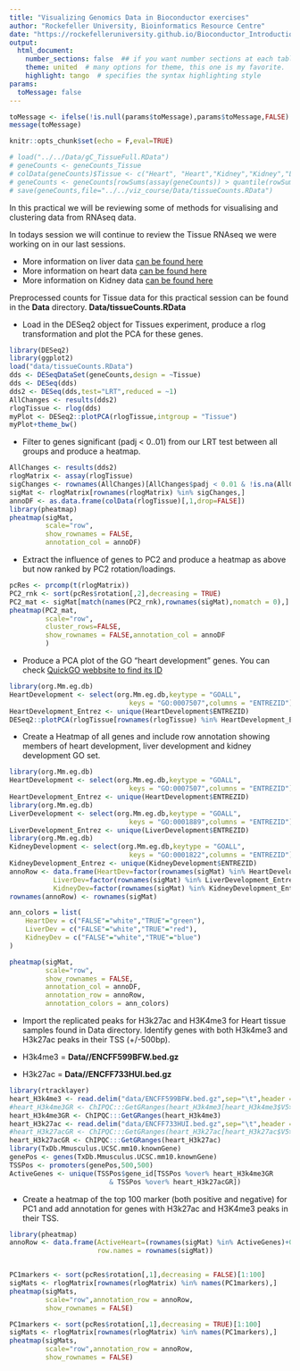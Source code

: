 ```yaml
---
title: "Visualizing Genomics Data in Bioconductor exercises"
author: "Rockefeller University, Bioinformatics Resource Centre"
date: "https://rockefelleruniversity.github.io/Bioconductor_Introduction/"
output: 
  html_document:
    number_sections: false  ## if you want number sections at each table header
    theme: united  # many options for theme, this one is my favorite.
    highlight: tango  # specifies the syntax highlighting style
params:
  toMessage: false    
---
```


```r
toMessage <- ifelse(!is.null(params$toMessage),params$toMessage,FALSE)
message(toMessage)
```

```r
knitr::opts_chunk$set(echo = F,eval=TRUE)

# load("../../Data/gC_TissueFull.RData")
# geneCounts <- geneCounts_Tissue
# colData(geneCounts)$Tissue <- c("Heart", "Heart","Kidney","Kidney","Liver","Liver") 
# geneCounts <- geneCounts[rowSums(assay(geneCounts)) > quantile(rowSums(assay(geneCounts)),0.4)]
# save(geneCounts,file="../../viz_course/Data/tissueCounts.RData")
```

In this practical we will be reviewing some of methods for visualising and clustering data from RNAseq data.


In todays session we will continue to review the Tissue RNAseq we were working on in our last sessions.

- More information on liver data [can be found here ](https://www.encodeproject.org/experiments/ENCSR000CHB/)
- More information on heart data [can be found here ](https://www.encodeproject.org/experiments/ENCSR000CGZ/)
- More information on Kidney data [can be found here ](https://www.encodeproject.org/experiments/ENCSR000CGZ/)

Preprocessed counts for Tissue data for this practical session can be found in the **Data** directory.
**Data/tissueCounts.RData**

- Load in the DESeq2 object for Tissues experiment,  produce a rlog transformation and plot the PCA for these genes.


```r
library(DESeq2)
library(ggplot2)
load("data/tissueCounts.RData")
dds <- DESeqDataSet(geneCounts,design = ~Tissue)
dds <- DESeq(dds)
dds2 <- DESeq(dds,test="LRT",reduced = ~1)
AllChanges <- results(dds2)
rlogTissue <- rlog(dds)
myPlot <- DESeq2::plotPCA(rlogTissue,intgroup = "Tissue")
myPlot+theme_bw()
```


- Filter to genes significant (padj < 0..01) from our LRT test between all groups and produce a heatmap.

```r
AllChanges <- results(dds2)
rlogMatrix <- assay(rlogTissue)
sigChanges <- rownames(AllChanges)[AllChanges$padj < 0.01 & !is.na(AllChanges$padj)]
sigMat <- rlogMatrix[rownames(rlogMatrix) %in% sigChanges,]
annoDF <- as.data.frame(colData(rlogTissue)[,1,drop=FALSE])
library(pheatmap)
pheatmap(sigMat,
         scale="row",
         show_rownames = FALSE,
         annotation_col = annoDF)

```


- Extract the influence of genes to PC2 and produce a heatmap as above but now ranked by PC2 rotation/loadings.

```r
pcRes <- prcomp(t(rlogMatrix))
PC2_rnk <- sort(pcRes$rotation[,2],decreasing = TRUE)
PC2_mat <- sigMat[match(names(PC2_rnk),rownames(sigMat),nomatch = 0),]
pheatmap(PC2_mat,
         scale="row",
         cluster_rows=FALSE,
         show_rownames = FALSE,annotation_col = annoDF
         )

```


- Produce a PCA plot of the GO "heart development" genes. You can check [QuickGO webbsite to find its ID](https://www.ebi.ac.uk/QuickGO/.)
```r

library(org.Mm.eg.db)
HeartDevelopment <- select(org.Mm.eg.db,keytype = "GOALL",
                              keys = "GO:0007507",columns = "ENTREZID")
HeartDevelopment_Entrez <- unique(HeartDevelopment$ENTREZID)
DESeq2::plotPCA(rlogTissue[rownames(rlogTissue) %in% HeartDevelopment_Entrez],intgroup = "Tissue")+theme_bw()
```

- Create a Heatmap of all genes and include row annotation showing members of heart development, liver development and kidney development GO set.

```r

library(org.Mm.eg.db)
HeartDevelopment <- select(org.Mm.eg.db,keytype = "GOALL",
                              keys = "GO:0007507",columns = "ENTREZID")
HeartDevelopment_Entrez <- unique(HeartDevelopment$ENTREZID)
library(org.Mm.eg.db)
LiverDevelopment <- select(org.Mm.eg.db,keytype = "GOALL",
                              keys = "GO:0001889",columns = "ENTREZID")
LiverDevelopment_Entrez <- unique(LiverDevelopment$ENTREZID)
library(org.Mm.eg.db)
KidneyDevelopment <- select(org.Mm.eg.db,keytype = "GOALL",
                              keys = "GO:0001822",columns = "ENTREZID")
KidneyDevelopment_Entrez <- unique(KidneyDevelopment$ENTREZID)
annoRow <- data.frame(HeartDev=factor(rownames(sigMat) %in% HeartDevelopment_Entrez),
           LiverDev=factor(rownames(sigMat) %in% LiverDevelopment_Entrez),
           KidneyDev=factor(rownames(sigMat) %in% KidneyDevelopment_Entrez))
rownames(annoRow) <- rownames(sigMat)

ann_colors = list(
    HeartDev = c("FALSE"="white","TRUE"="green"),
    LiverDev = c("FALSE"="white","TRUE"="red"),
    KidneyDev = c("FALSE"="white","TRUE"="blue")
)

pheatmap(sigMat,
         scale="row",
         show_rownames = FALSE,
         annotation_col = annoDF,
         annotation_row = annoRow,
         annotation_colors = ann_colors)

```


- Import the replicated peaks for H3k27ac and H3K4me3 for Heart tissue samples found in Data directory. Identify genes with both H3k4me3 and H3k27ac peaks in their TSS (+/-500bp).

- H3k4me3 = **Data//ENCFF599BFW.bed.gz**
- H3k27ac = **Data//ENCFF733HUI.bed.gz**

```r
library(rtracklayer)
heart_H3k4me3 <- read.delim("data/ENCFF599BFW.bed.gz",sep="\t",header = FALSE)
#heart_H3k4me3GR <- ChIPQC:::GetGRanges(heart_H3k4me3[heart_H3k4me3$V5>100,])
heart_H3k4me3GR <- ChIPQC:::GetGRanges(heart_H3k4me3)
heart_H3k27ac <- read.delim("data/ENCFF733HUI.bed.gz",sep="\t",header = FALSE)
#heart_H3k27acGR <- ChIPQC:::GetGRanges(heart_H3k27ac[heart_H3k27ac$V5>100,])
heart_H3k27acGR <- ChIPQC:::GetGRanges(heart_H3k27ac)
library(TxDb.Mmusculus.UCSC.mm10.knownGene)
genePos <- genes(TxDb.Mmusculus.UCSC.mm10.knownGene)
TSSPos <- promoters(genePos,500,500)
ActiveGenes <- unique(TSSPos$gene_id[TSSPos %over% heart_H3k4me3GR 
                         & TSSPos %over% heart_H3k27acGR])

```


- Create a heatmap of the top 100 marker (both positive and negative) for PC1 and add annotation for genes with H3k27ac and H3K4me3 peaks in their TSS.

```r
library(pheatmap)
annoRow <- data.frame(ActiveHeart=(rownames(sigMat) %in% ActiveGenes)+0,
                      row.names = rownames(sigMat))


PC1markers <- sort(pcRes$rotation[,1],decreasing = FALSE)[1:100]
sigMats <- rlogMatrix[rownames(rlogMatrix) %in% names(PC1markers),]
pheatmap(sigMats,
         scale="row",annotation_row = annoRow,
         show_rownames = FALSE)

PC1markers <- sort(pcRes$rotation[,1],decreasing = TRUE)[1:100]
sigMats <- rlogMatrix[rownames(rlogMatrix) %in% names(PC1markers),]
pheatmap(sigMats,
         scale="row",annotation_row = annoRow,
         show_rownames = FALSE)

```


